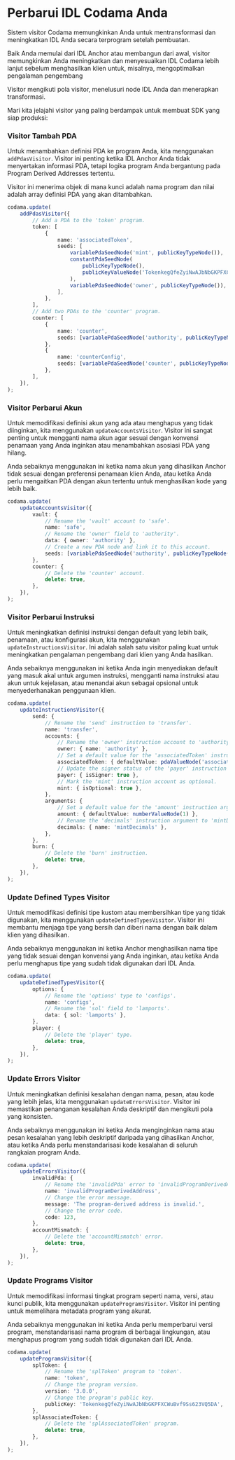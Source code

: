 
# Perbarui IDL Codama Anda

Sistem visitor Codama memungkinkan Anda untuk mentransformasi dan meningkatkan IDL Anda secara terprogram setelah pembuatan.

Baik Anda memulai dari IDL Anchor atau membangun dari awal, visitor memungkinkan Anda meningkatkan dan menyesuaikan IDL Codama lebih lanjut sebelum menghasilkan klien untuk, misalnya, mengoptimalkan pengalaman pengembang

<ArticleSection name="Visitor Penting" id="essential-visitors" level="h2" />

Visitor mengikuti pola visitor, menelusuri node IDL Anda dan menerapkan transformasi.

Mari kita jelajahi visitor yang paling berdampak untuk membuat SDK yang siap produksi:

### Visitor Tambah PDA

Untuk menambahkan definisi PDA ke program Anda, kita menggunakan `addPdasVisitor`. Visitor ini penting ketika IDL Anchor Anda tidak menyertakan informasi PDA, tetapi logika program Anda bergantung pada Program Derived Addresses tertentu.

Visitor ini menerima objek di mana kunci adalah nama program dan nilai adalah array definisi PDA yang akan ditambahkan.

```ts
codama.update(
    addPdasVisitor({
        // Add a PDA to the 'token' program.
        token: [
            {
                name: 'associatedToken',
                seeds: [
                    variablePdaSeedNode('mint', publicKeyTypeNode()),
                    constantPdaSeedNode(
                        publicKeyTypeNode(),
                        publicKeyValueNode('TokenkegQfeZyiNwAJbNbGKPFXCWuBvf9Ss623VQ5DA'),
                    ),
                    variablePdaSeedNode('owner', publicKeyTypeNode()),
                ],
            },
        ],
        // Add two PDAs to the 'counter' program.
        counter: [
            {
                name: 'counter',
                seeds: [variablePdaSeedNode('authority', publicKeyTypeNode())],
            },
            {
                name: 'counterConfig',
                seeds: [variablePdaSeedNode('counter', publicKeyTypeNode())],
            },
        ],
    }),
);
```

### Visitor Perbarui Akun

Untuk memodifikasi definisi akun yang ada atau menghapus yang tidak diinginkan, kita menggunakan `updateAccountsVisitor`. Visitor ini sangat penting untuk mengganti nama akun agar sesuai dengan konvensi penamaan yang Anda inginkan atau menambahkan asosiasi PDA yang hilang.

Anda sebaiknya menggunakan ini ketika nama akun yang dihasilkan Anchor tidak sesuai dengan preferensi penamaan klien Anda, atau ketika Anda perlu mengaitkan PDA dengan akun tertentu untuk menghasilkan kode yang lebih baik.

```ts
codama.update(
    updateAccountsVisitor({
        vault: {
            // Rename the 'vault' account to 'safe'.
            name: 'safe',
            // Rename the 'owner' field to 'authority'.
            data: { owner: 'authority' },
            // Create a new PDA node and link it to this account.
            seeds: [variablePdaSeedNode('authority', publicKeyTypeNode())],
        },
        counter: {
            // Delete the 'counter' account.
            delete: true,
        },
    }),
);
```

### Visitor Perbarui Instruksi

Untuk meningkatkan definisi instruksi dengan default yang lebih baik, penamaan, atau konfigurasi akun, kita menggunakan `updateInstructionsVisitor`. Ini adalah salah satu visitor paling kuat untuk meningkatkan pengalaman pengembang dari klien yang Anda hasilkan.

Anda sebaiknya menggunakan ini ketika Anda ingin menyediakan default yang masuk akal untuk argumen instruksi, mengganti nama instruksi atau akun untuk kejelasan, atau menandai akun sebagai opsional untuk menyederhanakan penggunaan klien.

```ts
codama.update(
    updateInstructionsVisitor({
        send: {
            // Rename the 'send' instruction to 'transfer'.
            name: 'transfer',
            accounts: {
                // Rename the 'owner' instruction account to 'authority'.
                owner: { name: 'authority' },
                // Set a default value for the 'associatedToken' instruction account.
                associatedToken: { defaultValue: pdaValueNode('associatedToken') },
                // Update the signer status of the 'payer' instruction account to `true`.
                payer: { isSigner: true },
                // Mark the 'mint' instruction account as optional.
                mint: { isOptional: true },
            },
            arguments: {
                // Set a default value for the 'amount' instruction argument to 1.
                amount: { defaultValue: numberValueNode(1) },
                // Rename the 'decimals' instruction argument to 'mintDecimals'.
                decimals: { name: 'mintDecimals' },
            },
        },
        burn: {
            // Delete the 'burn' instruction.
            delete: true,
        },
    }),
);
```

### Update Defined Types Visitor

Untuk memodifikasi definisi tipe kustom atau membersihkan tipe yang tidak digunakan, kita menggunakan `updateDefinedTypesVisitor`. Visitor ini membantu menjaga tipe yang bersih dan diberi nama dengan baik dalam klien yang dihasilkan.

Anda sebaiknya menggunakan ini ketika Anchor menghasilkan nama tipe yang tidak sesuai dengan konvensi yang Anda inginkan, atau ketika Anda perlu menghapus tipe yang sudah tidak digunakan dari IDL Anda.

```ts
codama.update(
    updateDefinedTypesVisitor({
        options: {
            // Rename the 'options' type to 'configs'.
            name: 'configs',
            // Rename the 'sol' field to 'lamports'.
            data: { sol: 'lamports' },
        },
        player: {
            // Delete the 'player' type.
            delete: true,
        },
    }),
);
```

### Update Errors Visitor

Untuk meningkatkan definisi kesalahan dengan nama, pesan, atau kode yang lebih jelas, kita menggunakan `updateErrorsVisitor`. Visitor ini memastikan penanganan kesalahan Anda deskriptif dan mengikuti pola yang konsisten.

Anda sebaiknya menggunakan ini ketika Anda menginginkan nama atau pesan kesalahan yang lebih deskriptif daripada yang dihasilkan Anchor, atau ketika Anda perlu menstandarisasi kode kesalahan di seluruh rangkaian program Anda.

```ts
codama.update(
    updateErrorsVisitor({
        invalidPda: {
            // Rename the 'invalidPda' error to 'invalidProgramDerivedAddress'.
            name: 'invalidProgramDerivedAddress',
            // Change the error message.
            message: 'The program-derived address is invalid.',
            // Change the error code.
            code: 123,
        },
        accountMismatch: {
            // Delete the 'accountMismatch' error.
            delete: true,
        },
    }),
);
```

### Update Programs Visitor

Untuk memodifikasi informasi tingkat program seperti nama, versi, atau kunci publik, kita menggunakan `updateProgramsVisitor`. Visitor ini penting untuk memelihara metadata program yang akurat.

Anda sebaiknya menggunakan ini ketika Anda perlu memperbarui versi program, menstandarisasi nama program di berbagai lingkungan, atau menghapus program yang sudah tidak digunakan dari IDL Anda.

```ts
codama.update(
    updateProgramsVisitor({
        splToken: {
            // Rename the 'splToken' program to 'token'.
            name: 'token',
            // Change the program version.
            version: '3.0.0',
            // Change the program's public key.
            publicKey: 'TokenkegQfeZyiNwAJbNbGKPFXCWuBvf9Ss623VQ5DA',
        },
        splAssociatedToken: {
            // Delete the 'splAssociatedToken' program.
            delete: true,
        },
    }),
);
```